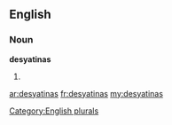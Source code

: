 ==English==

===Noun===
'''desyatinas'''

# {{plural of|[[desyatina]]}}

[[Category:English plurals]]

[[ar:desyatinas]]
[[fr:desyatinas]]
[[my:desyatinas]]